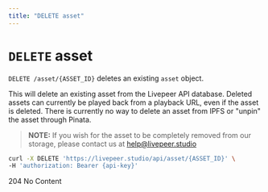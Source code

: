 ```yaml
---
title: "DELETE asset"
---
```


# `DELETE` asset

`DELETE /asset/{ASSET_ID}` deletes an existing `asset` object.

This will delete an existing asset from the Livepeer API database. Deleted
assets can currently be played back from a playback URL, even if the asset is
deleted. There is currently no way to delete an asset from IPFS or "unpin" the
asset through Pinata.

> **NOTE:** If you wish for the asset to be completely removed from our storage,
> please contact us at <help@livepeer.studio>

```bash
curl -X DELETE 'https://livepeer.studio/api/asset/{ASSET_ID}' \
-H 'authorization: Bearer {api-key}'
```

204 No Content
